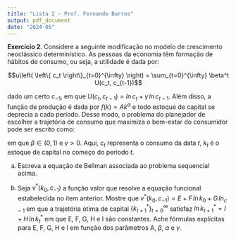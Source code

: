 ```yaml
---
title: "Lista 2 - Prof. Fernando Barros"
output: pdf_document
date: "2024-05"
---
```

**Exercício 2**. Considere a seguinte modificação no modelo de crescimento neoclássico determinístico. As pessoas da economia têm formação de hábitos de consumo, ou seja, a utilidade é dada por:

$$u\left( \left\{ c_t \right\}_{t=0}^{\infty} \right) = \sum_{t=0}^{\infty} \beta^t U(c_t, c_{t-1})$$

dado um certo $c_{-1}$, em que $U(c_t, c_{t-1}) = ln \, c_t + \gamma \, ln \, c_{t-1}$. Além disso, a função de produção é dada por $f(k) = Ak^\alpha$ e todo estoque de capital se deprecia a cada período. Desse modo, o problema do planejador de escolher a trajetória de consumo que maximiza o bem-estar do consumidor pode ser escrito como: 

\begin{align*}
& \max_{\left\{c_t,k_{t+1}\right\}_{t=0}^{\infty}} \sum_{t=0}^{\infty} \beta^t (ln \, c_t + \, \gamma ln \, c_{t-1}) \\
& \text{s.a. } c_t + k_{t+1} \leq A k_t^\alpha, \\
& c_t, k_{t+1} \geq 0; \\
& A > 0, \alpha \in (0,1) \\
& \text{dados } k_0 > 0, \text{e } c_{-1} > 0
\end{align*}

em que $\beta \in (0,1)$ e $\gamma>0$. Aqui, $c_t$ representa o consumo da data $t$, $k_t$ é o estoque de capital no começo do período $t$. 

(a) Escreva a equação de Bellman associada ao problema sequencial acima.

(b) Seja $v^*(k_0, c_{-1})$ a função valor que resolve a equação funcional estabelecida no item anterior. Mostre que $v^*(k_0, c_{-1}) = E + F \, ln \, k_0 + G \, ln_{c-1}$ em que a trajetória ótima de capital $\left\{ k_{t+1}^* \right\}_{t=0}^{\infty}$ satisfaz $ln \, k_{t+1}^* = I + H \, ln \, k_{t}^*$ em que E, F, G, H e I são constantes. Ache fórmulas explícitas para E, F, G, H e I em função dos parâmetros A, $\beta$, $\alpha$ e $\gamma$.



